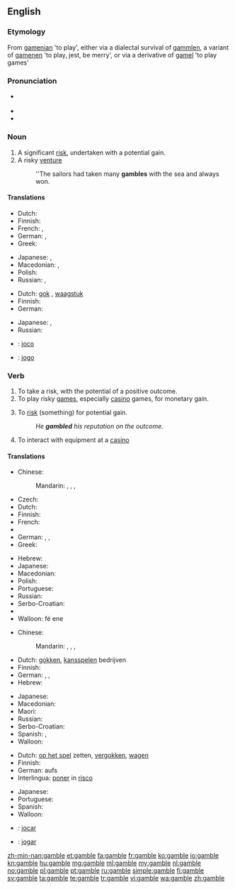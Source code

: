 {{wikipedia|Gamble (disambiguation)}}
==English==

{{wikipedia}}

===Etymology===
From {{etyl|ang}} [[gamenian]] 'to play', either via a dialectal survival of {{etyl|enm}} [[gammlen]], a variant of [[gamenen]] 'to play, jest, be merry', or via a derivative of [[gamel]] 'to play games'

===Pronunciation===
* {{a|UK|US}} {{IPA|/ˈɡæm.bəl/}}
* {{rhymes|æmbəl}}
* {{homophones|lang=en|gambol}}

===Noun===
{{en-noun}}

# A significant [[risk]], undertaken with a potential gain.
# A risky [[venture]]
#: ''The sailors had taken many '''gambles''' with the sea and always won.

====Translations====
{{trans-top|a risk undertaken with a potential gain}}
* Dutch: {{t+|nl|gok|m}}
* Finnish: {{t+|fi|uhkapeli}}
* French: {{t+|fr|pari|m}}, {{t+|fr|jeu de hasard|m}}
* German: {{t+|de|Glücksspiel|n}}, {{t-|de|Hazardspiel|n}}
* Greek: {{t+|el|στοίχημα|n}}
{{trans-mid}}
* Japanese: {{t-|ja|賭け|tr=かけ, kake|sc=Jpan}}, {{t-|ja|ギャンブル|tr=gyanburu|sc=Jpan}}
* Macedonian: {{t-|mk|коцка|f|tr=kócka}},  {{t-|mk|комар|m|tr=kómar}}
* Polish: {{t+|pl|hazard|m}}
* Russian: {{t+|ru|азартная игра|f|tr=azártnaja igrá|sc=Cyrl}}, {{t+|ru|авантюра|f|tr=avantjúra|sc=Cyrl}}
{{trans-bottom}}

{{trans-top|a risky venture}}
* Dutch: [[gok]] {{m}}, [[waagstuk]] {{n}}
* Finnish: {{t+|fi|uhkapeli}}
* German: {{t+|de|Glücksspiel|n}}
{{trans-mid}}
* Japanese: {{t-|ja|賭け|tr=かけ, kake|sc=Jpan}}, {{t-|ja|ギャンブル|tr=gyanburu|sc=Jpan}}
* Russian: {{t+|ru|авантюра|f|tr=avantjúra|sc=Cyrl}}
{{trans-bottom}}

{{checktrans-top}}
* {{ttbc|ia}}: [[joco]]
{{trans-mid}}
* {{ttbc|pt}}: [[jogo]] {{m}}
{{trans-bottom}}

===Verb===
{{en-verb|gambl|ing}}

# To take a risk, with the potential of a positive outcome.
# To play risky [[game]]s, especially [[casino]] games, for monetary gain.
# {{transitive}} To [[risk]] (something) for potential gain.
#: ''He '''gambled''' his reputation on the outcome.''
# To interact with equipment at a [[casino]]

====Translations====
{{trans-top|to take a risk, with the potential of a positive outcome}}
* Chinese:
*: Mandarin: {{t|cmn|賭博|sc=Hani}}, {{t|cmn|赌博|tr=dǔbó|sc=Hani}}, {{t|cmn|賭錢|sc=Hani}}, {{t|cmn|赌钱|tr=dǔqián|sc=Hani}}
* Czech: {{t+|cs|riskovat}}
* Dutch: {{t+|nl|gokken}}
* Finnish: {{t-|fi|ottaa riski}}
* French: {{t+|fr|parier}}
* {{trreq|Georgian}}
* German: {{t-|de|riskant}} {{t+|de|spielen}}, {{t-|de|spekulieren}}, {{qualifier|slang}} {{t+|de|zocken}}
* Greek: {{t+|el|στοιχηματίζω}}
{{trans-mid}}
* Hebrew: {{t+|he|הימר|tr=himér}}
* Japanese: {{t+|ja|賭ける|tr=[[かける]], kakeru|sc=Jpan}}
* Macedonian: {{t-|mk|се коцка|tr=se kócka}}
* Polish: {{t+|pl|ryzykować}}
* Portuguese: {{t+|pt|arriscar}}
* Russian: {{t+|ru|рисковать|tr=riskovát'|sc=Cyrl}}
* Serbo-Croatian: {{t-|sh|kockati|alt=kȍckati se}}
* {{trreq|Turkish}}
* Walloon: fé ene {{t+|wa|wadjeure}}
{{trans-bottom}}

{{trans-top|to play casino games}}
* Chinese:
*: Mandarin: {{t|cmn|賭博|sc=Hani}}, {{t|cmn|赌博|tr=dǔbó|sc=Hani}}, {{t|cmn|賭錢|sc=Hani}}, {{t|cmn|赌钱|tr=dǔqián|sc=Hani}}
* Dutch: [[gokken]], [[kansspel]]en bedrijven
* Finnish: {{t-|fi|uhkapelata}}
* German: {{t+|de|wetten}}, {{t+|de|spielen}}, {{qualifier|slang}} {{t+|de|zocken}}
* Hebrew: {{t+|he|הימר|tr=himér}}
{{trans-mid}}
* Japanese: {{t+|ja|賭ける|tr=[[かける]], kakeru|sc=Jpan}}
* Macedonian: {{t-|mk|се коцка|tr=se kócka}}
* Maori: {{t-|mi|purei moni}}
* Russian: {{t-|ru|играть в азартные игры|tr=igrát' v azártnyje ígry|sc=Cyrl}}
* Serbo-Croatian: {{t-|sh|kockati|alt=kȍckati se}}
* Spanish: {{t+|es|apostar}}, {{t+|es|jugar}}
* Walloon: {{t+|wa|trimler}}
{{trans-bottom}}

{{trans-top|''(transitive)'' to risk something for potential gain}}
* Dutch: [[op het spel]] zetten, [[vergokken]], [[wagen]]
* Finnish: {{t+|fi|vaarantaa}}
* German: aufs {{t+|de|Spiel|n}} {{t+|de|setzen}}
* Interlingua: [[poner]] in [[risco]]
{{trans-mid}}
* Japanese: {{t-|ja|懸ける|tr=[[かける]], kakeru|sc=Jpan}}
* Portuguese: {{t+|pt|arriscar}}
* Spanish: {{t+|es|apostar}}
* Walloon: {{t-|wa|risker}}
{{trans-bottom}}

<!--intransitive? both? In English, the 1st and 3rd are not distinct senses. -->
{{checktrans-top}}
* {{ttbc|ia}}: [[jocar]]
{{trans-mid}}
* {{ttbc|pt}}: [[jogar]]
{{trans-bottom}}

[[zh-min-nan:gamble]]
[[et:gamble]]
[[fa:gamble]]
[[fr:gamble]]
[[ko:gamble]]
[[io:gamble]]
[[kn:gamble]]
[[hu:gamble]]
[[mg:gamble]]
[[ml:gamble]]
[[my:gamble]]
[[nl:gamble]]
[[no:gamble]]
[[pl:gamble]]
[[pt:gamble]]
[[ru:gamble]]
[[simple:gamble]]
[[fi:gamble]]
[[sv:gamble]]
[[ta:gamble]]
[[te:gamble]]
[[tr:gamble]]
[[vi:gamble]]
[[wa:gamble]]
[[zh:gamble]]